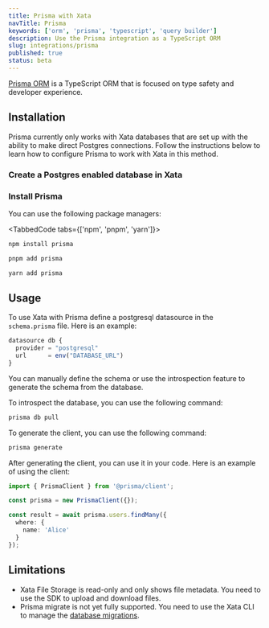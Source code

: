 ```yaml
---
title: Prisma with Xata
navTitle: Prisma
keywords: ['orm', 'prisma', 'typescript', 'query builder']
description: Use the Prisma integration as a TypeScript ORM
slug: integrations/prisma
published: true
status: beta
---
```


[Prisma ORM](https://www.prisma.io/orm) is a TypeScript ORM that is focused on type safety and developer experience.

## Installation

Prisma currently only works with Xata databases that are set up with the ability to make direct Postgres connections. Follow the instructions below to learn how to configure Prisma to work with Xata in this method.

### Create a Postgres enabled database in Xata

<DocsEnablePostgres />

### Install Prisma

You can use the following package managers:

<TabbedCode tabs={['npm', 'pnpm', 'yarn']}>

```sh
npm install prisma
```

```sh
pnpm add prisma
```

```sh
yarn add prisma
```

</TabbedCode>

## Usage

To use Xata with Prisma define a postgresql datasource in the `schema.prisma` file. Here is an example:

```ts
datasource db {
  provider = "postgresql"
  url      = env("DATABASE_URL")
}
```

You can manually define the schema or use the introspection feature to generate the schema from the database.

To introspect the database, you can use the following command:

```sh
prisma db pull
```

To generate the client, you can use the following command:

```sh
prisma generate
```

After generating the client, you can use it in your code. Here is an example of using the client:

```ts
import { PrismaClient } from '@prisma/client';

const prisma = new PrismaClient({});

const result = await prisma.users.findMany({
  where: {
    name: 'Alice'
  }
});
```

## Limitations

- Xata File Storage is read-only and only shows file metadata. You need to use the SDK to upload and download files.
- Prisma migrate is not yet fully supported. You need to use the Xata CLI to manage the [database migrations](/docs/migrations).
